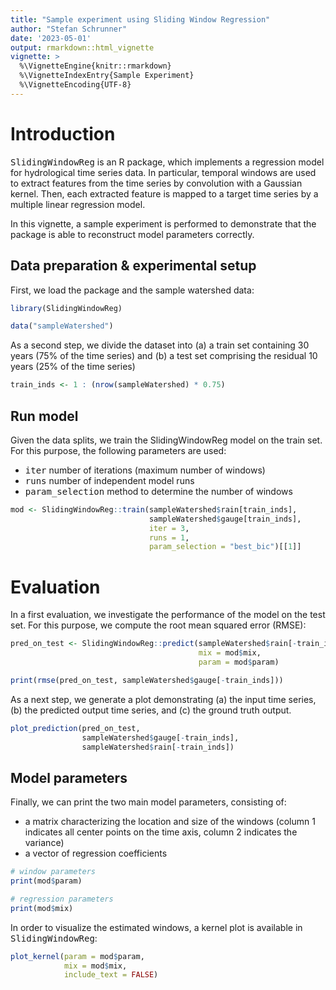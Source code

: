 ```yaml
---
title: "Sample experiment using Sliding Window Regression"
author: "Stefan Schrunner"
date: '2023-05-01'
output: rmarkdown::html_vignette
vignette: >
  %\VignetteEngine{knitr::rmarkdown}
  %\VignetteIndexEntry{Sample Experiment}
  %\VignetteEncoding{UTF-8}
---
```


# Introduction

<tt>SlidingWindowReg</tt> is an R package, which implements a regression model for hydrological time series data. In particular, temporal windows are used to extract features from the time series by convolution with a Gaussian kernel. Then, each extracted feature is mapped to a target time series by a multiple linear regression model.

In this vignette, a sample experiment is performed to demonstrate that the package is able to reconstruct model parameters correctly.

## Data preparation \& experimental setup

First, we load the package and the sample watershed data:

```r
library(SlidingWindowReg)

data("sampleWatershed")
```

As a second step, we divide the dataset into (a) a train set containing 30 years (75\% of the time series) and (b) a test set comprising the residual 10 years (25\% of the time series)

```r
train_inds <- 1 : (nrow(sampleWatershed) * 0.75)
```

## Run model

Given the data splits, we train the SlidingWindowReg model on the train set. For this purpose, the following parameters are used:

* <tt>iter</tt> number of iterations (maximum number of windows)
* <tt>runs</tt> number of independent model runs
* <tt>param\_selection</tt> method to determine the number of windows

```r
mod <- SlidingWindowReg::train(sampleWatershed$rain[train_inds],
                               sampleWatershed$gauge[train_inds],
                               iter = 3,
                               runs = 1,
                               param_selection = "best_bic")[[1]]
```

# Evaluation

In a first evaluation, we investigate the performance of the model on the test set. For this purpose, we compute the root mean squared error (RMSE):

```r
pred_on_test <- SlidingWindowReg::predict(sampleWatershed$rain[-train_inds],
                                          mix = mod$mix,
                                          param = mod$param)

print(rmse(pred_on_test, sampleWatershed$gauge[-train_inds]))
```

As a next step, we generate a plot demonstrating (a) the input time series, (b) the predicted output time series, and (c) the ground truth output.

```r
plot_prediction(pred_on_test,
                sampleWatershed$gauge[-train_inds],
                sampleWatershed$rain[-train_inds])
```

## Model parameters

Finally, we can print the two main model parameters, consisting of:

* a matrix characterizing the location and size of the windows (column 1 indicates all center points on the time axis, column 2 indicates the variance)
* a vector of regression coefficients

```r
# window parameters
print(mod$param)

# regression parameters
print(mod$mix)
```

In order to visualize the estimated windows, a kernel plot is available in <tt>SlidingWindowReg</tt>:

```r
plot_kernel(param = mod$param, 
            mix = mod$mix,
            include_text = FALSE)
```
